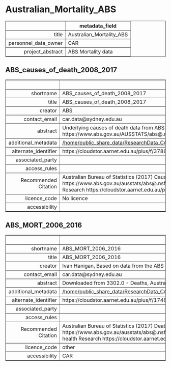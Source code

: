 Australian_Mortality_ABS
===
<!-- html table generated in R 3.6.0 by xtable 1.8-4 package -->
<!-- Fri May 22 19:14:26 2020 -->
<table border=1>
<tr> <th>  </th> <th> metadata_field </th>  </tr>
  <tr> <td align="right"> title </td> <td> Australian_Mortality_ABS </td> </tr>
  <tr> <td align="right"> personnel_data_owner </td> <td> CAR </td> </tr>
  <tr> <td align="right"> project_abstract </td> <td> ABS Mortality data </td> </tr>
   </table>



ABS_causes_of_death_2008_2017
---
<!-- html table generated in R 3.6.0 by xtable 1.8-4 package -->
<!-- Fri May 22 19:14:26 2020 -->
<table border=1>
<tr> <th>  </th> <th> metadata_field </th>  </tr>
  <tr> <td align="right"> shortname </td> <td> ABS_causes_of_death_2008_2017 </td> </tr>
  <tr> <td align="right"> title </td> <td> ABS_causes_of_death_2008_2017 </td> </tr>
  <tr> <td align="right"> creator </td> <td> ABS </td> </tr>
  <tr> <td align="right"> contact_email </td> <td> car.data@sydney.edu.au </td> </tr>
  <tr> <td align="right"> abstract </td> <td> Underlying causes of death data from ABS 2008-2017 |  | More about these data can be found on the ABF website https://www.abs.gov.au/AUSSTATS/abs@.nsf/Lookup/3303.0Explanatory%20Notes12017?OpenDocument </td> </tr>
  <tr> <td align="right"> additional_metadata </td> <td> <a href = "/home/public_share_data/ResearchData_CAR/Environment_General/Australian_Mortality_ABS/ABS_causes_of_death_2008_2017" target = "_blank">/home/public_share_data/ResearchData_CAR/Environment_General/Australian_Mortality_ABS/ABS_causes_of_death_2008_2017</a> </td> </tr>
  <tr> <td align="right"> alternate_identifier </td> <td> https://cloudstor.aarnet.edu.au/plus/f/3786225800 </td> </tr>
  <tr> <td align="right"> associated_party </td> <td>  </td> </tr>
  <tr> <td align="right"> access_rules </td> <td>  </td> </tr>
  <tr> <td align="right"> Recommended Citation </td> <td> Australian Bureau of Statistics (2017) Causes of Death, Australia, 2016, data cube: Excel spreadsheet, cat. no. 3303.0 https://www.abs.gov.au/ausstats/abs@.nsf/mf/3303.0. Downloaded from the Centre for Air pollution, energy and health Research https://cloudstor.aarnet.edu.au/plus/f/3786225800. </td> </tr>
  <tr> <td align="right"> licence_code </td> <td> No licence </td> </tr>
  <tr> <td align="right"> accessibility </td> <td>  </td> </tr>
   </table>



ABS_MORT_2006_2016
---
<!-- html table generated in R 3.6.0 by xtable 1.8-4 package -->
<!-- Fri May 22 19:14:26 2020 -->
<table border=1>
<tr> <th>  </th> <th> metadata_field </th>  </tr>
  <tr> <td align="right"> shortname </td> <td> ABS_MORT_2006_2016 </td> </tr>
  <tr> <td align="right"> title </td> <td> ABS_MORT_2006_2016 </td> </tr>
  <tr> <td align="right"> creator </td> <td> Ivan Hanigan, Based on data from the ABS </td> </tr>
  <tr> <td align="right"> contact_email </td> <td> car.data@sydney.edu.au </td> </tr>
  <tr> <td align="right"> abstract </td> <td> Downloaded from 3302.0 - Deaths, Australia, 2016 </td> </tr>
  <tr> <td align="right"> additional_metadata </td> <td> <a href = "/home/public_share_data/ResearchData_CAR/Environment_General/Australian_Mortality_ABS/ABS_MORT_2006_2016" target = "_blank">/home/public_share_data/ResearchData_CAR/Environment_General/Australian_Mortality_ABS/ABS_MORT_2006_2016</a> </td> </tr>
  <tr> <td align="right"> alternate_identifier </td> <td> https://cloudstor.aarnet.edu.au/plus/f/1748712223 </td> </tr>
  <tr> <td align="right"> associated_party </td> <td>  </td> </tr>
  <tr> <td align="right"> access_rules </td> <td>  </td> </tr>
  <tr> <td align="right"> Recommended Citation </td> <td> Australian Bureau of Statistics (2017) Deaths, Australia, 2016, data cube: Excel spreadsheet, cat. no. 3302.0, https://www.abs.gov.au/ausstats/abs@.nsf/mf/3302.0. Downloaded from the Centre for Air pollution, energy and health Research https://cloudstor.aarnet.edu.au/plus/f/1748712223. </td> </tr>
  <tr> <td align="right"> licence_code </td> <td> other </td> </tr>
  <tr> <td align="right"> accessibility </td> <td> CAR </td> </tr>
   </table>


